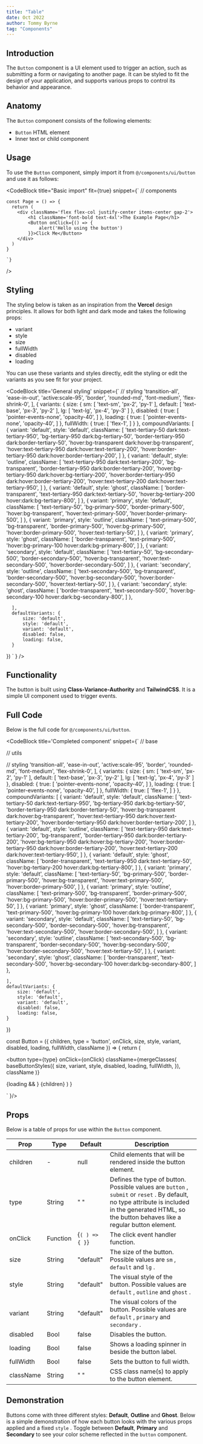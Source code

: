 ```yaml
---
title: "Table"
date: Oct 2022
author: Tommy Byrne
tag: "Components"
---
```


<GithubButton repo="/components/ui/button.js" />

## Introduction

The `Button` component is a UI element used to trigger an action, such as submitting a form or navigating to another page. It can be styled to fit the design of your application, and supports various props to control its behavior and appearance.

## Anatomy

The `Button` component consists of the following elements:

- `Button` HTML element
- Inner text or child component

## Usage

To use the `Button` component, simply import it from `@/components/ui/button` and use it as follows:

<CodeBlock
  title="Basic import"
  fit={true}
  snippet={`
    // components

    const Page = () => {
      return (
        <div className='flex flex-col justify-center items-center gap-2'>
            <h1 className='font-bold text-4xl'>The Example Page</h1>
            <Button onClick={() => {
                alert('Hello using the button')
            }}>Click Me</Button>
        </div>
      )
    }

    `}

/>

## Styling

The styling below is taken as an inspiration from the **Vercel** design principles. It allows for both light and dark mode and takes the following props:

- variant
- style
- size
- fullWidth
- disabled
- loading

You can use these variants and styles directly, edit the styling or edit the variants as you see fit for your project.

<CodeBlock
  title='General styling'
  snippet={`
  // styling
    'transition-all',
    'ease-in-out',
    'active:scale-95',
    'border',
    'rounded-md',
    'font-medium',
    'flex-shrink-0',
], {
    variants: {
        size: {
            sm: [
                'text-sm',
                'px-2',
                'py-1'
            ],
            default: [
                'text-base',
                'px-3',
                'py-2'
            ],
            lg: [
                'text-lg',
                'px-4',
                'py-3'
            ]
        },
        disabled: {
            true: [
                'pointer-events-none',
                'opacity-40',
            ]
        },
        loading: {
            true: [
                'pointer-events-none',
                'opacity-40',
            ]
        },
        fullWidth: {
            true: [
                'flex-1',
            ]
        }
    },
    compoundVariants: [
        {
            variant: 'default',
            style: 'default',
            className: [
                'text-tertiary-50 dark:text-tertiary-950',
                'bg-tertiary-950 dark:bg-tertiary-50',
                'border-tertiary-950 dark:border-tertiary-50',
                'hover:bg-transparent dark:hover:bg-transparent',
                'hover:text-tertiary-950 dark:hover:text-tertiary-200',
                'hover:border-tertiary-950 dark:hover:border-tertiary-200',
            ]
        },
        {
            variant: 'default',
            style: 'outline',
            className: [
                'text-tertiary-950 dark:text-tertiary-200',
                'bg-transparent',
                'border-tertiary-950 dark:border-tertiary-200',
                'hover:bg-tertiary-950 dark:hover:bg-tertiary-200',
                'hover:border-tertiary-950 dark:hover:border-tertiary-200',
                'hover:text-tertiary-200 dark:hover:text-tertiary-950',
            ]
        },
        {
            variant: 'default',
            style: 'ghost',
            className: [
                'border-transparent',
                'text-tertiary-950 dark:text-tertiary-50',
                'hover:bg-tertiary-200 hover:dark:bg-tertiary-800',
            ]
        },
        {
            variant: 'primary',
            style: 'default',
            className: [
                'text-tertiary-50',
                'bg-primary-500',
                'border-primary-500',
                'hover:bg-transparent',
                'hover:text-primary-500',
                'hover:border-primary-500',
            ]
        },
        {
            variant: 'primary',
            style: 'outline',
            className: [
                'text-primary-500',
                'bg-transparent',
                'border-primary-500',
                'hover:bg-primary-500',
                'hover:border-primary-500',
                'hover:text-tertiary-50',
            ]
        },
        {
            variant: 'primary',
            style: 'ghost',
            className: [
                'border-transparent',
                'text-primary-500',
                'hover:bg-primary-100 hover:dark:bg-primary-800',
            ]
        },
        {
            variant: 'secondary',
            style: 'default',
            className: [
                'text-tertiary-50',
                'bg-secondary-500',
                'border-secondary-500',
                'hover:bg-transparent',
                'hover:text-secondary-500',
                'hover:border-secondary-500',
            ]
        },
        {
            variant: 'secondary',
            style: 'outline',
            className: [
                'text-secondary-500',
                'bg-transparent',
                'border-secondary-500',
                'hover:bg-secondary-500',
                'hover:border-secondary-500',
                'hover:text-tertiary-50',
            ]
        },
        {
            variant: 'secondary',
            style: 'ghost',
            className: [
                'border-transparent',
                'text-secondary-500',
                'hover:bg-secondary-100 hover:dark:bg-secondary-800',
            ]
        },

      ],
      defaultVariants: {
          size: 'default',
          style: 'default',
          variant: 'default',
          disabled: false,
          loading: false,
      }

})
`
}
/>

## Functionality

The button is built using **Class-Variance-Authority** and **TailwindCSS**. It is a simple UI component used to trigger events.

## Full Code

Below is the full code for `@/components/ui/button`.

<CodeBlock 
title='Completed component'
snippet={`
// base

// utils

// styling
'transition-all',
'ease-in-out',
'active:scale-95',
'border',
'rounded-md',
'font-medium',
'flex-shrink-0',
], {
variants: {
size: {
sm: [
'text-sm',
'px-2',
'py-1'
],
default: [
'text-base',
'px-3',
'py-2'
],
lg: [
'text-lg',
'px-4',
'py-3'
]
},
disabled: {
true: [
'pointer-events-none',
'opacity-40',
]
},
loading: {
true: [
'pointer-events-none',
'opacity-40',
]
},
fullWidth: {
true: [
'flex-1',
]
}
},
compoundVariants: [
{
variant: 'default',
style: 'default',
className: [
'text-tertiary-50 dark:text-tertiary-950',
'bg-tertiary-950 dark:bg-tertiary-50',
'border-tertiary-950 dark:border-tertiary-50',
'hover:bg-transparent dark:hover:bg-transparent',
'hover:text-tertiary-950 dark:hover:text-tertiary-200',
'hover:border-tertiary-950 dark:hover:border-tertiary-200',
]
},
{
variant: 'default',
style: 'outline',
className: [
'text-tertiary-950 dark:text-tertiary-200',
'bg-transparent',
'border-tertiary-950 dark:border-tertiary-200',
'hover:bg-tertiary-950 dark:hover:bg-tertiary-200',
'hover:border-tertiary-950 dark:hover:border-tertiary-200',
'hover:text-tertiary-200 dark:hover:text-tertiary-950',
]
},
{
variant: 'default',
style: 'ghost',
className: [
'border-transparent',
'text-tertiary-950 dark:text-tertiary-50',
'hover:bg-tertiary-200 hover:dark:bg-tertiary-800',
]
},
{
variant: 'primary',
style: 'default',
className: [
'text-tertiary-50',
'bg-primary-500',
'border-primary-500',
'hover:bg-transparent',
'hover:text-primary-500',
'hover:border-primary-500',
]
},
{
variant: 'primary',
style: 'outline',
className: [
'text-primary-500',
'bg-transparent',
'border-primary-500',
'hover:bg-primary-500',
'hover:border-primary-500',
'hover:text-tertiary-50',
]
},
{
variant: 'primary',
style: 'ghost',
className: [
'border-transparent',
'text-primary-500',
'hover:bg-primary-100 hover:dark:bg-primary-800',
]
},
{
variant: 'secondary',
style: 'default',
className: [
'text-tertiary-50',
'bg-secondary-500',
'border-secondary-500',
'hover:bg-transparent',
'hover:text-secondary-500',
'hover:border-secondary-500',
]
},
{
variant: 'secondary',
style: 'outline',
className: [
'text-secondary-500',
'bg-transparent',
'border-secondary-500',
'hover:bg-secondary-500',
'hover:border-secondary-500',
'hover:text-tertiary-50',
]
},
{
variant: 'secondary',
style: 'ghost',
className: [
'border-transparent',
'text-secondary-500',
'hover:bg-secondary-100 hover:dark:bg-secondary-800',
]
},

    ],
    defaultVariants: {
        size: 'default',
        style: 'default',
        variant: 'default',
        disabled: false,
        loading: false,
    }

})

const Button = ({
children,
type = 'button',
onClick,
size,
style,
variant,
disabled,
loading,
fullWidth,
className
}) => {
return (

<button
  type={type}
  onClick={onClick}
  className={mergeClasses(
    baseButtonStyles({
      size,
      variant,
      style,
      disabled,
      loading,
      fullWidth,
    }),
    className
  )}
>
  {loading && <ImSpinner3 className="mr-2 inline-flex animate-spin" />}
  <span>{children}</span>
</button>
) }


`
}/>

## Props

Below is a table of props for use within the `Button` component.

| Prop                                          | Type                            | Default                         | Description                                                                                                                                                                                            |
| --------------------------------------------- | ------------------------------- | ------------------------------- | ------------------------------------------------------------------------------------------------------------------------------------------------------------------------------------------------------ |
| <TableProp type='solid'>children</TableProp>  | -                               | <NoWrap>null</NoWrap>           | Child elements that will be rendered inside the button element.                                                                                                                                        |
| <TableProp type='solid'>type</TableProp>      | <TableProp>String</TableProp>   | <NoWrap>" "</NoWrap>            | Defines the type of button. Possible values are `button` , `submit` or `reset` . By default, no type attribute is included in the generated HTML, so the button behaves like a regular button element. |
| <TableProp type='solid'>onClick</TableProp>   | <TableProp>Function</TableProp> | <NoWrap>{`( ) => { }`}</NoWrap> | The click event handler function.                                                                                                                                                                      |
| <TableProp type='solid'>size</TableProp>      | <TableProp>String</TableProp>   | <NoWrap>"default"</NoWrap>      | The size of the button. Possible values are `sm` , `default` and `lg` .                                                                                                                                |
| <TableProp type='solid'>style</TableProp>     | <TableProp>String</TableProp>   | <NoWrap>"default"</NoWrap>      | The visual style of the button. Possible values are `default` , `outline` and `ghost` .                                                                                                                |
| <TableProp type='solid'>variant</TableProp>   | <TableProp>String</TableProp>   | <NoWrap>"default"</NoWrap>      | The visual colors of the button. Possible values are `default` , `primary` and `secondary` .                                                                                                           |
| <TableProp type='solid'>disabled</TableProp>  | <TableProp>Bool</TableProp>     | <NoWrap>false</NoWrap>          | Disables the button.                                                                                                                                                                                   |
| <TableProp type='solid'>loading</TableProp>   | <TableProp>Bool</TableProp>     | <NoWrap>false</NoWrap>          | Shows a loading spinner in beside the button label.                                                                                                                                                    |
| <TableProp type='solid'>fullWidth</TableProp> | <TableProp>Bool</TableProp>     | <NoWrap>false</NoWrap>          | Sets the button to full width.                                                                                                                                                                         |
| <TableProp type='solid'>className</TableProp> | <TableProp>String</TableProp>   | <NoWrap>" "</NoWrap>            | CSS class name(s) to apply to the button element.                                                                                                                                                      |

## Demonstration

Buttons come with three different styles: **Default**, **Outline** and **Ghost**. Below is a simple demonstration of how each button looks with the various props applied and a fixed `style` . Toggle between **Default**, **Primary** and **Secondary** to see your color scheme reflected in the `button` component.

<TableDemonstration />
